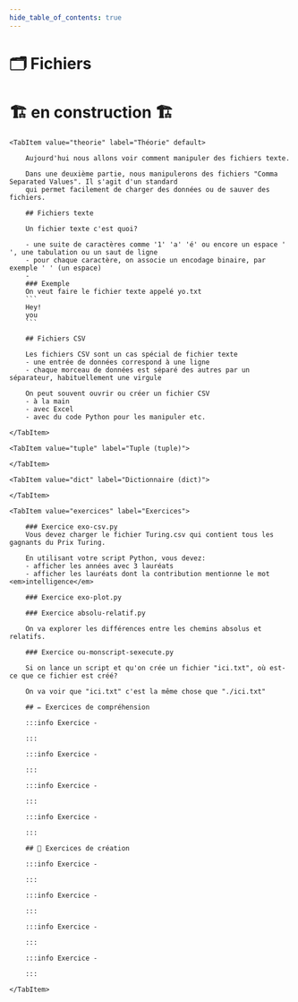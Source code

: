 ```yaml
---
hide_table_of_contents: true
---
```



# 🗂 Fichiers

# 🏗️ en construction 🏗

<Tabs queryString="onglet">

    <TabItem value="theorie" label="Théorie" default>

        Aujourd'hui nous allons voir comment manipuler des fichiers texte.

        Dans une deuxième partie, nous manipulerons des fichiers "Comma Separated Values". Il s'agit d'un standard
        qui permet facilement de charger des données ou de sauver des fichiers.

        ## Fichiers texte

        Un fichier texte c'est quoi?

        - une suite de caractères comme '1' 'a' 'é' ou encore un espace ' ', une tabulation ou un saut de ligne
        - pour chaque caractère, on associe un encodage binaire, par exemple ' ' (un espace)
        -
        ### Exemple
        On veut faire le fichier texte appelé yo.txt
        ```
        Hey!
        you
        ```

        ## Fichiers CSV

        Les fichiers CSV sont un cas spécial de fichier texte
        - une entrée de données correspond à une ligne
        - chaque morceau de données est séparé des autres par un séparateur, habituellement une virgule

        On peut souvent ouvrir ou créer un fichier CSV
        - à la main
        - avec Excel
        - avec du code Python pour les manipuler etc.

    </TabItem>

    <TabItem value="tuple" label="Tuple (tuple)">

    </TabItem>

    <TabItem value="dict" label="Dictionnaire (dict)">

    </TabItem>

    <TabItem value="exercices" label="Exercices">

        ### Exercice exo-csv.py
        Vous devez charger le fichier Turing.csv qui contient tous les gagnants du Prix Turing.

        En utilisant votre script Python, vous devez:
        - afficher les années avec 3 lauréats
        - afficher les lauréats dont la contribution mentionne le mot <em>intelligence</em>

        ### Exercice exo-plot.py

        ### Exercice absolu-relatif.py

        On va explorer les différences entre les chemins absolus et relatifs.

        ### Exercice ou-monscript-sexecute.py

        Si on lance un script et qu'on crée un fichier "ici.txt", où est-ce que ce fichier est créé?

        On va voir que "ici.txt" c'est la même chose que "./ici.txt"

        ## ✏️ Exercices de compréhension

        :::info Exercice -

        :::

        :::info Exercice -

        :::

        :::info Exercice -

        :::

        :::info Exercice -

        :::

        ## 🔨 Exercices de création

        :::info Exercice -

        :::

        :::info Exercice -

        :::

        :::info Exercice -

        :::

        :::info Exercice -

        :::

    </TabItem>

</Tabs>
